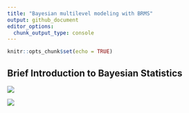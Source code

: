 ```yaml
---
title: "Bayesian multilevel modeling with BRMS"
output: github_document
editor_options: 
  chunk_output_type: console
---
```


```r
knitr::opts_chunk$set(echo = TRUE)
```

## Brief Introduction to Bayesian Statistics  
  
![](https://github.com/adowneywall/lotterhoslabprotocols/blob/gh-pages/img/404-southpark.jpg)  
  
![](https://github.com/adowneywall/Tutorials/blob/master/img/bayesianDistributions.png)  
  
 
### 
```r

```

